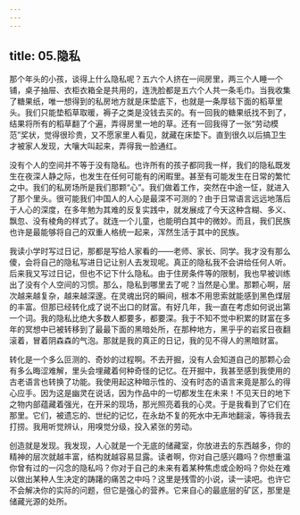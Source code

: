 ```yaml
---
---
---
```

title: 05.隐私
---




那个年头的小孩，谈得上什么隐私呢？五六个人挤在一间房里，两三个人睡一个铺，桌子抽屉、衣柜衣箱全是共用的，连洗脸都是五六个人共一条毛巾。当我收集了糖果纸，唯一想得到的私房地方就是床垫底下，也就是一条厚毯下面的稻草里头。我们只能垫稻草取暖，褥子之类是没钱去买的。有一回我的糖果纸找不到了，结果将所有的稻草翻了个遍，弄得房里一地的草。还有一回我得了一张“劳动模范”奖状，觉得很珍贵，又不愿家里人看见，就藏在床垫下。直到很久以后搞卫生才被家人发现，大嚷大叫起来，弄得我一脸通红。

没有个人的空间并不等于没有隐私。也许所有的孩子都同我一样，我们的隐私既发生在夜深人静之际，也发生在任何可能有的闲暇里。甚至有可能发生在日常的繁忙之中。我们的私房场所是我们那颗“心”。我们做着工作，突然在中途一怔，就进入了那个里头。很可能我们中国人的人心是最深不可测的？由于日常语言远远地落后于人心的深度，在多年勉为其难的反复实践中，就发展成了今天这种含糊、多义、飘忽、没有棱角的样式了。就连一个儿童，也能明白其中的微妙。而且，我们民族也许是最能够将自己的双重人格统一起来，浑然生活于其中的民族。

我读小学时写过日记，那都是写给人家看的——老师、家长、同学。我才没有那么傻，会将自己的隐私写进日记让别人去发现呢。真正的隐私我不会讲给任何人听。后来我又写过日记，但也不记下什么隐私。由于住房条件等的限制，我也早被训练出了没有个人空间的习惯。那么，隐私到哪里去了呢？当然是心里。那颗心啊，层次越来越复杂，越来越深邃。在灵魂出窍的瞬间，根本不用思索就能感到黑色煤层的丰富。但那已经转化成了说不出口的财富。有好几年，我一直在考虑如何说出第一个词。我的隐私比绝大多数人都要多，都要深。我于不知不觉中积累的财富在多年的冥想中已被转移到了最最下面的黑暗处所，在那种地方，黑乎乎的岩浆日夜翻滚着，冒着阴森森的气泡。那就是我的真正的日记，我的见不得人的黑暗财富。

转化是一个多么叵测的、奇妙的过程啊。不去开掘，没有人会知道自己的那颗心会有多么晦涩难解，里头会埋藏着何种奇怪的记忆。在开掘中，我甚至感到我使用的古老语言也转换了功能。我使用起这种暗示性的、没有时态的语言来竟是那么的得心应手。因为这是幽灵在说话，因为作品中的一切都发生在未来！不见天日的地下之物内部蕴藏着强光，在开采的现场，那光照亮着我的心灵。于是我看到了它们在那里。它们，被遗忘的、世纪的记忆，在永劫不复的死水中无声地翻滚，等待我去打捞。我用听觉辨认，用嗅觉分级，投入紧张的劳动。

创造就是发现。我发现，人心就是一个无底的储藏室，你放进去的东西越多，你的精神的层次就越丰富，结构就越容易显露。读者啊，你对自己感兴趣吗？你想重温你曾有过的一闪念的隐私吗？你对于自己的未来有着某种焦虑或企盼吗？你处在难以做出某种人生决定的踌躇的痛苦之中吗？这里是残雪的小说，读一读吧。也许它不会解决你的实际的问题，但它是强心的营养。它来自心的最底层的矿区，那里是储藏光源的处所。